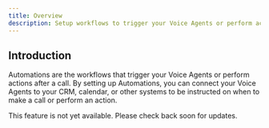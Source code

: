 ```yaml
---
title: Overview
description: Setup workflows to trigger your Voice Agents or perform actions after a call
---
```


## Introduction

Automations are the workflows that trigger your Voice Agents or perform actions after a call. By setting up Automations, you can connect your Voice Agents to your CRM, calendar, or other systems to be instructed on when to make a call or perform an action.

<Note>This feature is not yet available. Please check back soon for updates.</Note>
